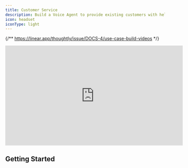 ```yaml
---
title: Customer Service
description: Build a Voice Agent to provide existing customers with help and support
icon: headset
iconType: light
---
```


{/** https://linear.app/thoughtly/issue/DOCS-4/use-case-build-videos */}

<Frame caption="Building a Customer Service Voice Agent">
    <iframe
        width="560"
        height="315"
        src="https://www.youtube.com/embed/KzHVSHHe8ss"
        title="YouTube video player"
        frameborder="0"
        allow="accelerometer; autoplay; clipboard-write; encrypted-media; gyroscope; picture-in-picture"
        allowfullscreen
        style={{ borderRadius: 10 }}
    ></iframe>
</Frame>

## Getting Started
